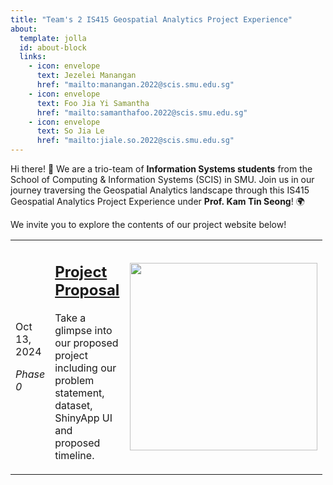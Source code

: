 ```yaml
---
title: "Team's 2 IS415 Geospatial Analytics Project Experience"
about:
  template: jolla
  id: about-block
  links:
    - icon: envelope
      text: Jezelei Manangan
      href: "mailto:manangan.2022@scis.smu.edu.sg"
    - icon: envelope
      text: Foo Jia Yi Samantha
      href: "mailto:samanthafoo.2022@scis.smu.edu.sg"
    - icon: envelope
      text: So Jia Le
      href: "mailto:jiale.so.2022@scis.smu.edu.sg"
---
```


::: {#hero-heading}
Hi there! 👋 We are a trio-team of **Information Systems students** from the School of Computing & Information Systems (SCIS) in SMU. Join us in our journey traversing the Geospatial Analytics landscape through this IS415 Geospatial Analytics Project Experience under **Prof. Kam Tin Seong**! 🌍

We invite you to explore the contents of our project website below!
:::

+-------------------+-----------------------------------------------------------------------------------------------------------------------+---------------------------------------------------+
| <p id="contents"> | ## [**Project Proposal**](https://is415-streetsurfers-g2.netlify.app/proposal/proposal)                               | <p id="contents">                                 |
|                   |                                                                                                                       |                                                   |
| Oct 13, 2024      | Take a glimpse into our proposed project including our problem statement, dataset, ShinyApp UI and proposed timeline. | ![](images/clipboard-2612382224.png){width="300"} |
|                   |                                                                                                                       |                                                   |
| *Phase 0*         |                                                                                                                       | </p>                                              |
|                   |                                                                                                                       |                                                   |
| </p>              |                                                                                                                       |                                                   |
+-------------------+-----------------------------------------------------------------------------------------------------------------------+---------------------------------------------------+

